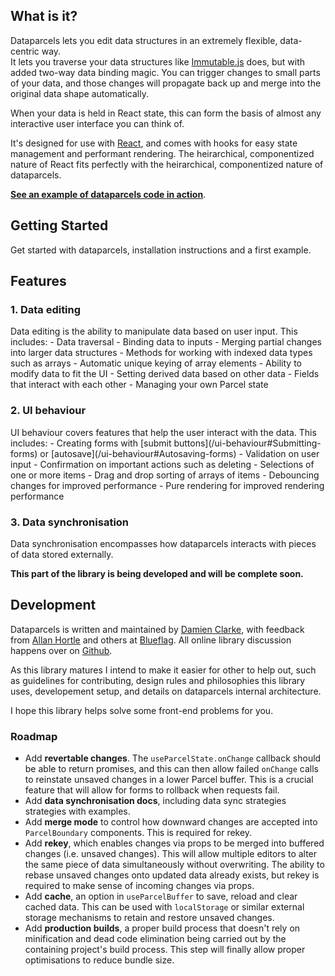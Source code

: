 
## What is it?

Dataparcels lets you edit data structures in an extremely flexible, data-centric way.<br />
It lets you traverse your data structures like [Immutable.js](https://facebook.github.io/immutable-js/) does, but with added two-way data binding magic. You can trigger changes to small parts of your data, and those changes will propagate back up and merge into the original data shape automatically.

When your data is held in React state, this can form the basis of almost any interactive user interface you can think of.

It's designed for use with [React](https://reactjs.org/), and comes with hooks for easy state management and performant rendering. The heirarchical, componentized nature of React fits perfectly with the heirarchical, componentized nature of dataparcels.

**[See an example of dataparcels code in action](/ui-behaviour#Drag-and-drop-sorting)**.

<Divider />

## Getting Started

<Link to="/getting-started">Get started with dataparcels</Link>, installation instructions and a first example.

<Divider />

## Features

### 1. Data editing

<Link to="/data-editing">Data editing</Link> is the ability to manipulate data based on user input. This includes:
- <Link to="/data-editing">Data traversal</Link>
- <Link to="/data-editing">Binding data to inputs</Link>
- <Link to="/data-editing">Merging partial changes</Link> into larger data structures
- Methods for working with <Link to="/data-editing#Indexed-data-types">indexed data types</Link> such as arrays
- <Link to="/data-editing#Indexed-data-types">Automatic unique keying</Link> of array elements
- Ability to <Link to="/data-editing#Modifying-data-to-fit-the-UI">modify data to fit the UI</Link>
- Setting <Link to="/data-editing#Derived-data">derived data</Link> based on other data
- <Link to="/data-editing#Fields-that-interact-with-each-other">Fields that interact with each other</Link>
- <Link to="/data-editing#Managing-your-own-Parcel-state">Managing your own Parcel state</Link>

### 2. UI behaviour

<Link to="/ui-behaviour">UI behaviour</Link> covers features that help the user interact with the data. This includes:
- Creating forms with [submit buttons](/ui-behaviour#Submitting-forms) or [autosave](/ui-behaviour#Autosaving-forms)
- <Link to="/ui-behaviour#Validation-on-user-input">Validation on user input</Link>
- <Link to="/ui-behaviour#Confirmation">Confirmation</Link> on important actions such as deleting
- <Link to="/ui-behaviour#Selections">Selections</Link> of one or more items
- <Link to="/ui-behaviour#Drag-and-drop-sorting">Drag and drop sorting</Link> of arrays of items
- <Link to="/ui-behaviour#Debouncing-changes">Debouncing changes</Link> for improved performance
- <Link to="/ui-behaviour#Pure-rendering">Pure rendering</Link> for improved rendering performance

### 3. Data synchronisation

Data synchronisation encompasses how dataparcels interacts with pieces of data stored externally.

**This part of the library is being developed and will be complete soon.**

<Divider />

## Development

Dataparcels is written and maintained by [Damien Clarke](https://damienclarke.me/), with feedback from [Allan Hortle](https://github.com/allanhortle) and others at [Blueflag](https://blueflag.com.au/about-us/).
All online library discussion happens over on [Github](https://github.com/blueflag/dataparcels).

As this library matures I intend to make it easier for other to help out, such as guidelines for contributing, design rules and philosophies this library uses, developement setup, and details on dataparcels internal architecture.

I hope this library helps solve some front-end problems for you.

### Roadmap

- Add **revertable changes**. The `useParcelState.onChange` callback should be able to return promises, and this can then allow failed `onChange` calls to reinstate unsaved changes in a lower Parcel buffer. This is a crucial feature that will allow for forms to rollback when requests fail.
- Add **data synchronisation docs**, including data sync strategies strategies with examples.
- Add **merge mode** to control how downward changes are accepted into `ParcelBoundary` components. This is required for rekey.
- Add **rekey**, which enables changes via props to be merged into buffered changes (i.e. unsaved changes). This will allow multiple editors to alter the same piece of data simultaneously without overwriting. The ability to rebase unsaved changes onto updated data already exists, but rekey is required to make sense of incoming changes via props.
- Add **cache**, an option in `useParcelBuffer` to save, reload and clear cached data. This can be used with `localStorage` or similar external storage mechanisms to retain and restore unsaved changes.
- Add **production builds**, a proper build process that doesn't rely on minification and dead code elimination being carried out by the containing project's build process. This step will finally allow proper optimisations to reduce bundle size.
